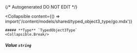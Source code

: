 {/* Autogenerated DO NOT EDIT  */}

<Collapsible
    content={() => import('/content/models/shared/typed_object3_type/go.mdx')}
>
    ##### **Type** `TypedObject3Type`
    <Collapsible.Break/>
</Collapsible>

##### **Value** `string`

